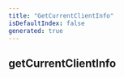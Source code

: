 ```yaml
---
title: "GetCurrentClientInfo"
isDefaultIndex: false
generated: true
---
```



<!-- This file was generated from the CommandKit source. Do not modify. Instead, re-run the "docgen" script -->


## getCurrentClientInfo

<GenerationInfo sourceFile="packages/ai/src/tools/get-current-client-info.ts" sourceLine="4" packageName="@commandkit/ai" />




